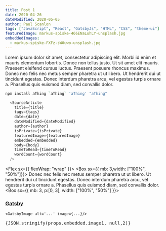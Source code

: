 ```yaml
---
title: Post 1
date: 2020-04-26
dateModified: 2020-05-05
author: Paul Scanlon
tags: ["JavaScript", "React", "GatsbyJs", "HTML", "CSS", "theme-ui"]
featuredImage: markus-spiske-466ENaLuhLY-unsplash.jpg
embeddedImages:
  - markus-spiske-FXFz-sW0uwo-unsplash.jpg
---
```




Lorem ipsum dolor sit amet, consectetur adipiscing elit. Morbi id enim et mauris elementum lobortis. Donec non tellus justo. Ut sit amet elit mauris. Praesent eleifend cursus luctus. Praesent posuere rhoncus maximus. Donec nec felis nec metus semper pharetra ut ut libero. Ut hendrerit dui ut tincidunt egestas. Donec interdum pharetra arcu, vel egestas turpis ornare a. Phasellus quis euismod diam, sed convallis dolor.


<Divider />

```sh
npm install aThing `aThing` 'aThing' "aThing"
```

<Divider />

```javascript
  <SourceArticle
    title={title}
    tags={tags}
    date={date}
    dateModified={dateModified}
    author={author}
    isPrivate={isPrivate}
    featuredImage={featuredImage}
    embedded={embedded}
    body={body}
    timeToRead={timeToRead}
    wordCount={wordCount}
  />
```

<Divider />

<Flex sx={{ flexWrap: "wrap" }}>
  <Box sx={{ mb: 3,width: ["100%", "50%"]}}>
    Donec nec felis nec metus semper pharetra ut ut libero. Ut hendrerit dui ut tincidunt egestas. Donec interdum pharetra arcu, vel egestas turpis ornare a. Phasellus quis euismod diam, sed convallis dolor.
  </Box>
  <Box sx={{ mb: 3, p:[0, 3], width: ["100%", "50%"] }}>
    <GatsbyImage alt='embedded-image-1' image={props.embedded.image1}/>
  </Box>
</Flex>


### [Gatsby](#gatsby)

`<GatsbyImage alt='...' image={...}/>`

<pre>{JSON.stringify(props.embedded.image1, null,2)}</pre>